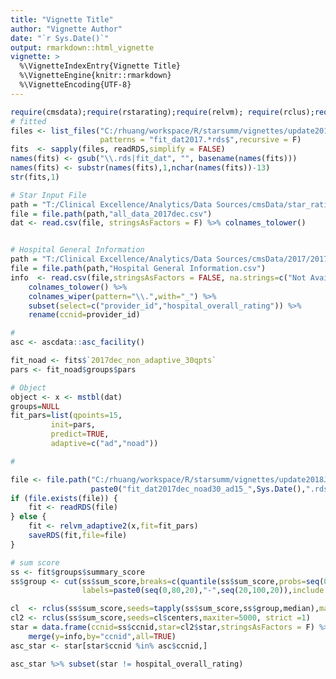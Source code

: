 ```yaml
---
title: "Vignette Title"
author: "Vignette Author"
date: "`r Sys.Date()`"
output: rmarkdown::html_vignette
vignette: >
  %\VignetteIndexEntry{Vignette Title}
  %\VignetteEngine{knitr::rmarkdown}
  %\VignetteEncoding{UTF-8}
---
```


```r

require(cmsdata);require(rstarating);require(relvm); require(rclus);require(dplyr)
# fitted 
files <- list_files("C:/rhuang/workspace/R/starsumm/vignettes/update2018Jan/output",
                    patterns = "fit_dat2017.*rds$",recursive = F)
fits  <- sapply(files, readRDS,simplify = FALSE)
names(fits) <- gsub("\\.rds|fit_dat", "", basename(names(fits)))
names(fits) <- substr(names(fits),1,nchar(names(fits))-13)
str(fits,1)

# Star Input File
path = "T:/Clinical Excellence/Analytics/Data Sources/cmsData/star_rating_input_file"
file = file.path(path,"all_data_2017dec.csv")
dat <- read.csv(file, stringsAsFactors = F) %>% colnames_tolower()


# Hospital General Information   
path = "T:/Clinical Excellence/Analytics/Data Sources/cmsData/2017/20171221/Hospital_Revised_Flatfiles20171221"
file = file.path(path,"Hospital General Information.csv")
info  <- read.csv(file,stringsAsFactors = FALSE, na.strings=c("Not Available")) %>% 
    colnames_tolower() %>% 
    colnames_wiper(pattern="\\.",with="_") %>%
    subset(select=c("provider_id","hospital_overall_rating")) %>%
    rename(ccnid=provider_id)

#
asc <- ascdata::asc_facility()
```

```r
fit_noad <- fits$`2017dec_non_adaptive_30qpts`
pars <- fit_noad$groups$pars

# Object
object <- x <- mstbl(dat)
groups=NULL
fit_pars=list(qpoints=15,
         init=pars,
         predict=TRUE,
         adaptive=c("ad","noad"))

# 


```

```r

file <- file.path("C:/rhuang/workspace/R/starsumm/vignettes/update2018Jan/output",
                  paste0("fit_dat2017dec_noad30_ad15_",Sys.Date(),".rds"))
if (file.exists(file)) {
    fit <- readRDS(file)
} else {
    fit <- relvm_adaptive2(x,fit=fit_pars)
    saveRDS(fit,file=file)
}
```

```r
# sum score
ss <- fit$groups$summary_score
ss$group <- cut(ss$sum_score,breaks=c(quantile(ss$sum_score,probs=seq(0,1,0.2))),
                labels=paste0(seq(0,80,20),"-",seq(20,100,20)),include.lowest = TRUE)

cl  <- rclus(ss$sum_score,seeds=tapply(ss$sum_score,ss$group,median),maxiter = 5000,strict = NULL)
cl2 <- rclus(ss$sum_score,seeds=cl$centers,maxiter=5000, strict =1)
star = data.frame(ccnid=ss$ccnid,star=cl2$star,stringsAsFactors = F) %>%
    merge(y=info,by="ccnid",all=TRUE)
asc_star <- star[star$ccnid %in% asc$ccnid,]

asc_star %>% subset(star != hospital_overall_rating)
```




